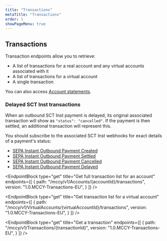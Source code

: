 ```yaml
---
title: "Transactions"
metaTitle: "Transactions"
order: 1
showPageMenu: true
---
```



## Transactions

Transaction endpoints allow you to retrieve:
- A list of transactions for a real account and any virtual accounts associated with it
- A list of transactions for a virtual account
- A single transaction

You can also access [Account statements](./statements).

### Delayed SCT Inst transactions

When an outbound SCT Inst payment is delayed, its original associated transaction will show as `"status": "cancelled"`. If the payment is then settled, an additional transaction will represent this.

You should subscribe to the associated SCT Inst webhooks for exact details of a payment's status:
* [SEPA Instant Outbound Payment Created](../eur-payments/sepa-instant-credit-transfer#sepa-instant-outbound-payment-created-webhook)
* [SEPA Instant Outbound Payment Settled](../eur-payments/sepa-instant-credit-transfer#sepa-instant-outbound-payment-settled-webhook)
* [SEPA Instant Outbound Payment Cancelled](../eur-payments/sepa-instant-credit-transfer#sepa-instant-outbound-payment-cancelled-webhook)
* [SEPA Instant Outbound Payment Delayed](../eur-payments/sepa-instant-credit-transfer#sepa-instant-outbound-payment-delayed-webhook)

<EndpointBlock
  type="get"
  title="Get full transaction list for an account"
  endpoints={[
    {
      path: "/mccy/v1/Accounts/{accountId}/transactions",
      version: "1.0.MCCY-Transactions-EU",
    }
  ]}
/>

<EndpointBlock
  type="get"
  title="Get transaction list for a virtual account"
  endpoints={[
    {
      path: "/mccy/v1/VirtualAccounts/{virtualAccountId}/transactions",
      version: "1.0.MCCY-Transactions-EU",
    }
  ]}
/>

<EndpointBlock
  type="get"
  title="Get a transaction"
  endpoints={[
    {
      path: "/mccy/v1/Transactions/{transactionId}",
      version: "1.0.MCCY-Transactions-EU",
    }
  ]}
/>
